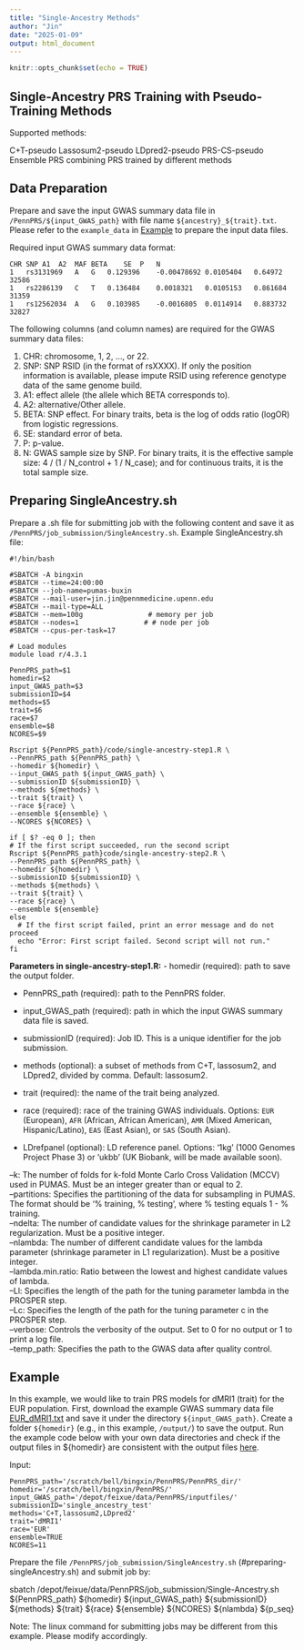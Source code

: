```yaml
---
title: "Single-Ancestry Methods"
author: "Jin"
date: "2025-01-09"
output: html_document
---
```


```r
knitr::opts_chunk$set(echo = TRUE)
```

## Single-Ancestry PRS Training with Pseudo-Training Methods

Supported methods:

C+T-pseudo
Lassosum2-pseudo
LDpred2-pseudo
PRS-CS-pseudo
Ensemble PRS combining PRS trained by different methods

## Data Preparation

Prepare and save the input GWAS summary data file in `/PennPRS/${input_GWAS_path}` with file name `${ancestry}_${trait}.txt`. Please refer to the `example_data` in [Example](#example) to prepare the input data files.

Required input GWAS summary data format:
```
CHR	SNP	A1	A2	MAF	BETA	SE	P	N
1	rs3131969	A	G	0.129396	-0.00478692	0.0105404	0.64972	32586
1	rs2286139	C	T	0.136484	0.0018321	0.0105153	0.861684	31359
1	rs12562034	A	G	0.103985	-0.0016805	0.0114914	0.883732	32827
```
The following columns (and column names) are required for the GWAS summary data files:

 1. CHR: chromosome, 1, 2, ..., or 22.
 2. SNP: SNP RSID (in the format of rsXXXX). If only the position information is available, please impute RSID using reference genotype data of the same genome build.
 3. A1: effect allele (the allele which BETA corresponds to).
 4. A2: alternative/Other allele.
 5. BETA: SNP effect. For binary traits, beta is the log of odds ratio (logOR) from logistic regressions.
 6. SE: standard error of beta.
 7. P: p-value.
 8. N: GWAS sample size by SNP. For binary traits, it is the effective sample size: 4 / (1 / N_control + 1 / N_case); and for continuous traits, it is the total sample size.



## Preparing SingleAncestry.sh

Prepare a .sh file for submitting job with the following content and save it as `/PennPRS/job_submission/SingleAncestry.sh`. Example SingleAncestry.sh file:

```
#!/bin/bash

#SBATCH -A bingxin 
#SBATCH --time=24:00:00
#SBATCH --job-name=pumas-buxin
#SBATCH --mail-user=jin.jin@pennmedicine.upenn.edu
#SBATCH --mail-type=ALL
#SBATCH --mem=100g                # memory per job
#SBATCH --nodes=1                # # node per job
#SBATCH --cpus-per-task=17

# Load modules
module load r/4.3.1

PennPRS_path=$1
homedir=$2
input_GWAS_path=$3
submissionID=$4
methods=$5
trait=$6
race=$7
ensemble=$8
NCORES=$9

Rscript ${PennPRS_path}/code/single-ancestry-step1.R \
--PennPRS_path ${PennPRS_path} \
--homedir ${homedir} \
--input_GWAS_path ${input_GWAS_path} \
--submissionID ${submissionID} \
--methods ${methods} \
--trait ${trait} \
--race ${race} \
--ensemble ${ensemble} \
--NCORES ${NCORES} \

if [ $? -eq 0 ]; then
# If the first script succeeded, run the second script
Rscript ${PennPRS_path}code/single-ancestry-step2.R \
--PennPRS_path ${PennPRS_path} \
--homedir ${homedir} \
--submissionID ${submissionID} \
--methods ${methods} \
--trait ${trait} \
--race ${race} \
--ensemble ${ensemble}
else
  # If the first script failed, print an error message and do not proceed
  echo "Error: First script failed. Second script will not run."
fi
```

**Parameters in single-ancestry-step1.R:**
- homedir (required): path to save the output folder.

- PennPRS_path (required): path to the PennPRS folder.

- input_GWAS_path (required): path in which the input GWAS summary data file is saved.

- submissionID (required): Job ID. This is a unique identifier for the job submission.

- methods (optional): a subset of methods from C+T, lassosum2, and LDpred2, divided by comma. Default: lassosum2.

- trait (required): the name of the trait being analyzed.

- race (required): race of the training GWAS individuals. Options: `EUR` (European), `AFR` (African, African American), `AMR` (Mixed American, Hispanic/Latino), `EAS` (East Asian), or `SAS` (South Asian).<br>

- LDrefpanel (optional): LD reference panel. Options: '1kg' (1000 Genomes Project Phase 3) or 'ukbb' (UK Biobank, will be made available soon).

--k: The number of folds for k-fold Monte Carlo Cross Validation (MCCV) used in PUMAS. Must be an integer greater than or equal to 2.<br>
--partitions: Specifies the partitioning of the data for subsampling in PUMAS. The format should be '% training, % testing', where % testing equals 1 - % training.<br>
--ndelta: The number of candidate values for the shrinkage parameter in L2 regularization. Must be a positive integer.<br>
--nlambda: The number of different candidate values for the lambda parameter (shrinkage parameter in L1 regularization). Must be a positive integer.<br>
--lambda.min.ratio: Ratio between the lowest and highest candidate values of lambda.<br>
--Ll: Specifies the length of the path for the tuning parameter lambda in the PROSPER step.<br>
--Lc: Specifies the length of the path for the tuning parameter c in the PROSPER step.<br>
--verbose: Controls the verbosity of the output. Set to 0 for no output or 1 to print a log file.<br>
--temp_path: Specifies the path to the GWAS data after quality control.<br>

## Example
In this example, we would like to train PRS models for dMRI1 (trait) for the EUR population. First, download the example GWAS summary data file [EUR_dMRI1.txt](https://www.dropbox.com/scl/fi/5nly1s19c8znulvtlfhej/EUR_dMRI1.txt?rlkey=rnbbp264dutoxxnn5mf3ql6aw&st=2wv4yipy&dl=0) and save it under the directory `${input_GWAS_path}`. Create a folder `${homedir}` (e.g., in this example, `/output/`) to save the output. Run the example code below with your own data directories and check if the output files in ${homedir} are consistent with the output files [here](https://www.dropbox.com/scl/fi/44z9rkku5nsc45yvdm6hk/MEBayesSL_example_data_results.zip?rlkey=rrmgjwu4at0nbr4spjj6836l5&dl=0).

Input:

    PennPRS_path='/scratch/bell/bingxin/PennPRS/PennPRS_dir/'
    homedir='/scratch/bell/bingxin/PennPRS/'
    input_GWAS_path='/depot/feixue/data/PennPRS/inputfiles/'
    submissionID='single_ancestry_test'
    methods='C+T,lassosum2,LDpred2'
    trait='dMRI1'
    race='EUR'
    ensemble=TRUE
    NCORES=11

Prepare the file `/PennPRS/job_submission/SingleAncestry.sh` (#preparing-singleAncestry.sh) and submit job by:

sbatch /depot/feixue/data/PennPRS/job_submission/Single-Ancestry.sh ${PennPRS_path} ${homedir} ${input_GWAS_path} ${submissionID} ${methods} ${trait} ${race} ${ensemble} ${NCORES} ${nlambda} ${p_seq}

Note: The linux command for submitting jobs may be different from this example. Please modify accordingly.



